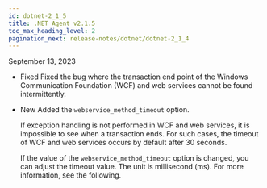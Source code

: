 ```yaml
---
id: dotnet-2_1_5
title: .NET Agent v2.1.5
toc_max_heading_level: 2
pagination_next: release-notes/dotnet/dotnet-2_1_4
---
```


September 13, 2023

-   <Status>Fixed</Status> Fixed the bug where the transaction end point of the Windows Communication Foundation (WCF) and web services cannot be found intermittently.

-   <Status>New</Status> Added the <code>webservice_method_timeout</code> option.

    If exception handling is not performed in WCF and web services, it is impossible to see when a transaction ends. For such cases, the timeout of WCF and web services occurs by default after 30 seconds.

    If the value of the <code>webservice_method_timeout</code> option is changed, you can adjust the timeout value. The unit is millisecond (ms). For more information, see <Link to='../../dotnet/agent-webservice'>the following</Link>.
